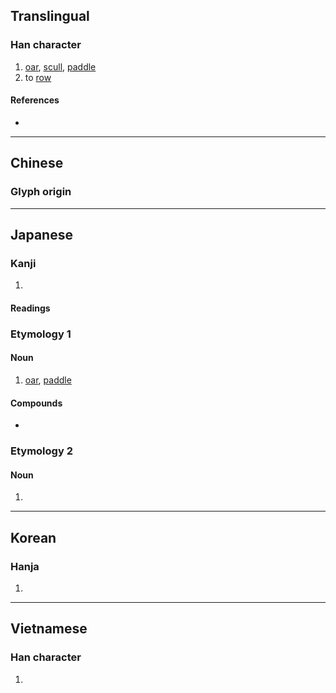 {{character info/new}}
{{also|棹}}
==Translingual==

===Han character===
{{Han char|rn=75|rad=木|as=14|sn=18|four=47914|canj=DSMG|ids=⿰木翟}}

# [[oar]], [[scull]], [[paddle]]
# to [[row]]

====References====
* {{Han ref|kx=0559.110|dkj=15756|dj=0948.260|hdz=21311.090|uh=6AC2|ud=27330|bh=C267|bd=49767}}

----

==Chinese==
{{zh-forms|alt=棹}}

===Glyph origin===
{{Han etym}}
{{zh-see|棹|v}}

----

==Japanese==

===Kanji===
{{ja-kanji|grade=|rs=木14}}

# {{defn|lang=ja|sort=木14}}

====Readings====
{{ja-readings
|goon=じょう<でう, たく
|kanon=たく, とう<たう
|kun=かい-<かひ-, かじ-<かぢ-
}}

{{wikipedia|lang=ja}}
===Etymology 1===
{{rfe|ja}}

====Noun====
{{ja-noun|かい|hhira=かひ}}
# [[oar]], [[paddle]]

====Compounds====
* {{ja-r|櫓%櫂|ろ%かい|[[scull]]s and paddles}}

===Etymology 2===
{{rfe|ja}}

====Noun====
{{ja-noun|かじ|hhira=かぢ}}
# {{alternate form of|lang=ja|舵||rudder}}

----

==Korean==

===Hanja===
{{ko-hanja|hangeul=도|eumhun=|rv=do|mr=to|y=to}}

# {{defn|lang=ko|sort=木14}}

----

==Vietnamese==

===Han character===
{{vi-readings|rs=木14| hanviet = trạc}}

# {{defn|lang=vi|sort=木14}}